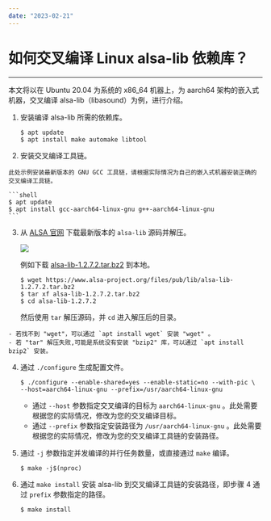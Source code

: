 ```yaml
---
date: "2023-02-21"
---
```

# 如何交叉编译 Linux alsa-lib 依赖库？
---

本文将以在 Ubuntu 20.04 为系统的 x86_64 机器上，为 aarch64 架构的嵌入式机器，交叉编译 alsa-lib（libasound）为例，进行介绍。

1. 安装编译 alsa-lib 所需的依赖库。

    ```shell
    $ apt update
    $ apt install make automake libtool
    ```

2. 安装交叉编译工具链。

<Note title="说明">


    此处示例安装最新版本的 GNU GCC 工具链，请根据实际情况为自己的嵌入式机器安装正确的交叉编译工具链。
    
</Note>



    ```shell
    $ apt update
    $ apt install gcc-aarch64-linux-gnu g++-aarch64-linux-gnu
    ```

3. 从 [ALSA 官网](https://www.alsa-project.org/main/index.php/Download) 下载最新版本的 `alsa-lib` 源码并解压。

    <Frame width="512" height="auto" caption=""><img src="https://doc-media.zego.im/sdk-doc/Pics/Linux/Express/alsa_website.png" /></Frame>

    例如下载 [alsa-lib-1.2.7.2.tar.bz2](https://www.alsa-project.org/files/pub/lib/alsa-lib-1.2.7.2.tar.bz2) 到本地。

    ```shell
    $ wget https://www.alsa-project.org/files/pub/lib/alsa-lib-1.2.7.2.tar.bz2
    $ tar xf alsa-lib-1.2.7.2.tar.bz2
    $ cd alsa-lib-1.2.7.2
    ```

    然后使用 `tar` 解压源码，并 `cd` 进入解压后的目录。

<Note title="说明">


    - 若找不到 "wget"，可以通过 `apt install wget` 安装 "wget" 。
    - 若 "tar" 解压失败,可能是系统没有安装 "bzip2" 库，可以通过 `apt install bzip2` 安装。
    
</Note>



4. 通过 `./configure` 生成配置文件。

    ```shell
    $ ./configure --enable-shared=yes --enable-static=no --with-pic \
    --host=aarch64-linux-gnu --prefix=/usr/aarch64-linux-gnu
    ```

    - 通过 `--host` 参数指定交叉编译的目标为 `aarch64-linux-gnu` 。此处需要根据您的实际情况，修改为您的交叉编译目标。
    - 通过 `--prefix` 参数指定安装路径为 `/usr/aarch64-linux-gnu` 。此处需要根据您的实际情况，修改为您的交叉编译工具链的安装路径。

5. 通过 `-j` 参数指定并发编译的并行任务数量，或直接通过 `make` 编译。

    ```shell
    $ make -j$(nproc)
    ```

6. 通过 `make install` 安装 alsa-lib 到交叉编译工具链的安装路径，即步骤 4 通过 `prefix` 参数指定的路径。

    ```shell
    $ make install
    ```
